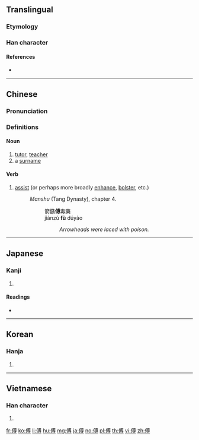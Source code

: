 ==Translingual==

===Etymology===
{{Han compound|人|尃|c1=s|c2=p|t1=man|ls=psc}}

===Han character===
{{Han char|rn=9|rad=人|as=10|sn=12|four=23242|canj=OIBI|ids=⿰亻尃}}

====References====
* {{Han ref|kx=0112.190|dkj=00939|dj=0240.050|hdz=10201.050|uh=5085|ud=20613|bh=B3C5|bd=46021}}

----

==Chinese==
{{zh-forms}}

===Pronunciation===
{{zh-pron
|m=fù
|c=fu6
|mn=pò͘/hū/hù
|mn_note=pò͘ - vernacular, hū, hù - literary; Hokkien dialect: poh
|mc=y
|oc=y
|ma=
|cat=n,v,pn
}}

===Definitions===
====Noun====
{{zh-noun}}
# [[tutor]], [[teacher]]
# a [[surname]]
====Verb====
{{zh-verb}}
# [[assist]] (or perhaps more broadly [[enhance]], [[bolster]], etc.)
#:''Manshu'' (Tang Dynasty), chapter 4.
#::箭鏃'''傅'''毒藥
#::jiàn​zú​ '''fù''' dú​yào​​
#:::''Arrowheads were laced with poison.''

----

==Japanese==

===Kanji===
{{ja-kanji|grade=|rs=人10}}

# {{defn|lang=ja|sort=人10}}

====Readings====
* {{ja-readings|on=[[ふ]] (fu)|kun=[[もり]] (mori), [[つく]] (tsuku), [[かしずく]] (kashizuku)}}

----

==Korean==

===Hanja===
{{ko-hanja|hangeul=부|rv=bu|mr=pu}}

# {{defn|lang=ko|sort=人10}}

----

==Vietnamese==

===Han character===
{{vi-hantu|[[phó]]|rs=人10}}

# {{defn|lang=vi|sort=人10}}

[[fr:傅]]
[[ko:傅]]
[[li:傅]]
[[hu:傅]]
[[mg:傅]]
[[ja:傅]]
[[no:傅]]
[[pl:傅]]
[[th:傅]]
[[vi:傅]]
[[zh:傅]]